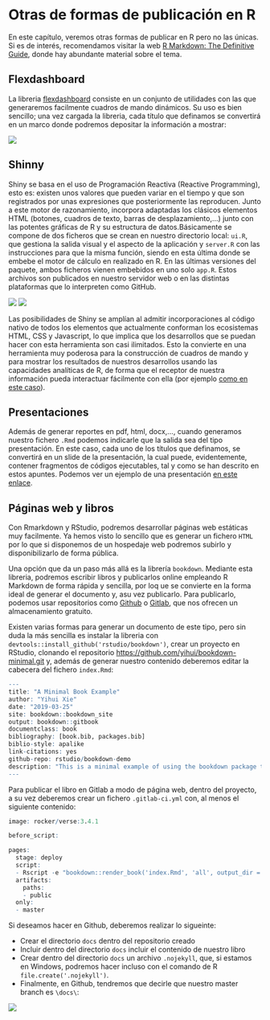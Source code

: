 # Otras de formas de publicación en R {#other_pubs}

En este capítulo, veremos otras formas de publicar en R pero no las únicas. Si es de interés, recomendamos visitar la web [R Markdown: The Definitive Guide](https://bookdown.org/yihui/rmarkdown/basics.html), donde hay abundante material sobre el tema.

## Flexdashboard 
La libreria [flexdashboard](https://rmarkdown.rstudio.com/flexdashboard/) consiste en un conjunto de utilidades con las que generaremos facilmente cuadros de mando dinámicos. Su uso es bien sencillo; una vez cargada la libreria, cada título que definamos se convertirá en un marco donde podremos depositar la información a mostrar:

![](https://gitlab.com/juliomsevilla/Rpub/raw/master/images/flexdashboard.png)

## Shinny
Shiny se basa en el uso de Programación Reactiva (Reactive Programming), esto es: existen unos valores que pueden variar en el tiempo y que son registrados por unas expresiones que posteriormente las reproducen. Junto a este motor de razonamiento, incorpora adaptadas los clásicos elementos HTML (botones, cuadros de texto, barras de desplazamiento,…) junto con las potentes gráficas de R y su estructura de datos.Básicamente se compone de dos ficheros que se crean en nuestro directorio local: `ui.R`, que gestiona la salida visual y el aspecto de la aplicación y `server.R` con las instrucciones para que la misma función, siendo en esta última donde se embebe el motor de cálculo en realizado en R. En las últimas versiones del paquete, ambos ficheros vienen embebidos en uno solo `app.R`. Estos archivos son publicados en nuestro servidor web o en las distintas plataformas que lo interpreten como GitHub.

![](https://gitlab.com/juliomsevilla/Rpub/raw/master/images/shinny1.png)
![](https://gitlab.com/juliomsevilla/Rpub/raw/master/images/shinny2.png)

Las posibilidades de Shiny se amplían al admitir incorporaciones al código nativo de todos los elementos que actualmente conforman los ecosistemas HTML, CSS y Javascript, lo que implica que los desarrollos que se puedan hacer con esta herramienta son casi ilimitados. Esto la convierte en una herramienta muy poderosa para la construcción de cuadros de mando y para mostrar los resultados de nuestros desarrollos usando las capacidades analíticas de R, de forma que el receptor de nuestra información pueda interactuar fácilmente con ella (por ejemplo [como en este caso](https://juliomsevilla.shinyapps.io/ModeloGlobulusHuelva/)).


## Presentaciones
Además de generar reportes en pdf, html, docx,..., cuando generamos nuestro fichero `.Rmd` podemos indicarle que la salida sea del tipo presentación. En este caso, cada uno de los títulos que definamos, se convertirá en un slide de la presentación, la cual puede, evidentemente, contener fragmentos de códigos ejecutables, tal y como se han descrito en estos apuntes. Podemos ver un ejemplo de una presentación [en este enlace](https://juliomsevilla.gitlab.io/rsentinel).


## Páginas web y libros
Con Rmarkdown y RStudio, podremos desarrollar páginas web estáticas muy facilmente. Ya hemos visto lo sencillo que es generar un fichero `HTML` por lo que si disponemos de un hospedaje web podremos subirlo y disponibilizarlo de forma pública.

Una opción que da un paso más allá es la librería `bookdown`. Mediante esta libreria, podremos escribir libros y publicarlos online empleando R Markdown de forma rápida y sencilla, por loq ue se convierte en la forma ideal de generar el documento y, asu vez publicarlo. Para publicarlo, podemos usar repositorios como [Github](https://github.com) o [Gitlab](https://gitlab.com/), que nos ofrecen un almacenamiento gratuito.

Existen varias formas para generar un documento de este tipo, pero sin duda la más sencilla es instalar la libreria con `devtools::install_github('rstudio/bookdown')`, crear un proyecto en RStudio, clonando el repositorio [https://github.com/yihui/bookdown-minimal.git](https://github.com/yihui/bookdown-minimal.git) y, además de generar nuestro contenido deberemos editar la cabecera del fichero `index.Rmd`:

```r

--- 
title: "A Minimal Book Example"
author: "Yihui Xie"
date: "2019-03-25"
site: bookdown::bookdown_site
output: bookdown::gitbook
documentclass: book
bibliography: [book.bib, packages.bib]
biblio-style: apalike
link-citations: yes
github-repo: rstudio/bookdown-demo
description: "This is a minimal example of using the bookdown package to write a book. The output format for this example is bookdown::gitbook."
---

```

Para publicar el libro en Gitlab a modo de página web, dentro del proyecto, a su vez deberemos crear un fichero `.gitlab-ci.yml` con, al menos el siguiente contenido:

```r

image: rocker/verse:3.4.1

before_script:

pages:
  stage: deploy
  script:
  - Rscript -e "bookdown::render_book('index.Rmd', 'all', output_dir = 'public')"
  artifacts:
    paths:
    - public
  only:
  - master

```

Si deseamos hacer en Github, deberemos realizar lo sigueinte:

- Crear el directorio `docs` dentro del repositorio creado
- Incluir dentro del directorio `docs` incluir el contenido de nuestro libro
- Crear dentro del directorio `docs` un archivo `.nojekyll`, que, si estamos en Windows, podremos hacer incluso con el comando de R `file.create('.nojekyll')`.
- Finalmente, en Github, tendremos que decirle que nuestro master branch es `\docs\`:

![](https://gitlab.com/juliomsevilla/Rpub/raw/master/images/github_bookdown.png)

